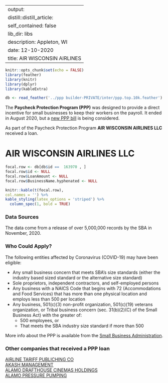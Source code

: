 
---
output:
  distill::distill_article:
    self_contained: false
    lib_dir: libs
description: Appleton, WI 
date: 12-10-2020
title: AIR WISCONSIN AIRLINES 
---




```r
knitr::opts_chunk$set(echo = FALSE)
library(feather)
library(knitr)
library(dplyr)
library(kableExtra)

db <- read_feather('../ppp builder-PRIVATE/inter/ppp.top.10k.feather')

```



The **Paycheck Protection Program (PPP)** was designed to provide a direct incentive for small businesses to keep their workers on the payroll. It ended in August 2020, but a [new PPP bill](https://thehill.com/policy/finance/529092-bipartisan-support-for-new-ppp-loans-gains-momentum-in-congress) is being considered.

As part of the Paycheck Protection Program **AIR WISCONSIN AIRLINES LLC** received a loan.


# AIR WISCONSIN AIRLINES LLC 

```r
focal.row <- db[db$id ==  163970 , ]
focal.row$id <- NULL
focal.row$LoanAmount <- NULL
focal.row$BusinessName.hyphenated <- NULL

knitr::kable(t(focal.row), 
col.names = '') %>%
kable_styling(latex_options = 'striped') %>%
  column_spec(1, bold = TRUE)


```

### Data Sources

The data come from a release of over 5,000,000 records by the SBA in November, 2020.


### Who Could Apply?

The following entities affected by Coronavirus (COVID-19) may have been eligible:

+ Any small business concern that meets SBA’s size standards (either the industry based sized standard or the alternative size standard)
+ Sole proprietors, independent contractors, and self-employed persons
+ Any business with a NAICS Code that begins with 72 (Accommodations and Food Services) that has more than one physical location and employs less than 500 per location
+ Any business, 501(c)(3) non-profit organization, 501(c)(19) veterans organization, or Tribal business concern (sec. 31(b)(2)(C) of the Small Business Act) with the greater of:
  + 500 employees, or 
  + That meets the SBA industry size standard if more than 500


More info about the PPP is available from the [Small Business Administration](https://www.sba.gov/funding-programs/loans/coronavirus-relief-options/paycheck-protection-program).

 
### Other companies that received a PPP loan 
   
 [AIRLINE TARIFF PUBLICHING CO](/Paycheck-Protection-Program/165005-AIRLINE-TARIFF-PUBLICHING-CO/) <br> [AKASH MANAGEMENT](/Paycheck-Protection-Program/170387-AKASH-MANAGEMENT/) <br> [ALAMO DRAFTHOUSE CINEMAS HOLDINGS](/Paycheck-Protection-Program/175983-ALAMO-DRAFTHOUSE-CINEMAS-HOLDINGS/) <br> [ALAMO PRESSURE PUMPING](/Paycheck-Protection-Program/176165-ALAMO-PRESSURE-PUMPING/) <br>